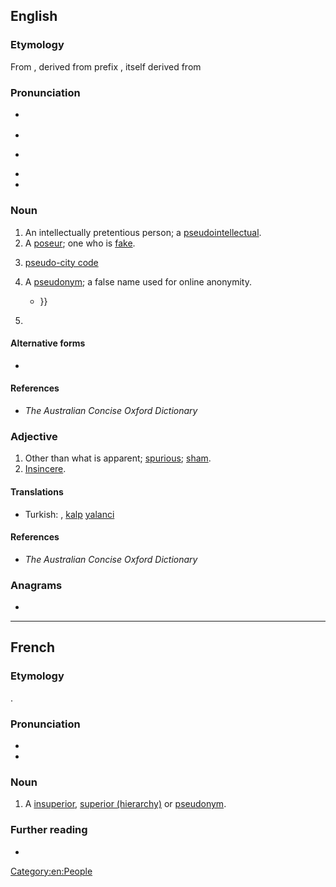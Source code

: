 {{also|pseudo-|pseŭdo-}}
==English==

===Etymology===
From {{inh|en|enm|-}}, derived from prefix {{m|en|pseudo-}}, itself derived from {{der|en|grc|ψευδής||false, lying}}

===Pronunciation===
* {{a|RP}} {{IPA|en|/ˈs(j)uːdəʊ/}}
* {{audio|en|LL-Q1860 (eng)-Vealhurl-pseudo.wav |Audio (UK)}}
* {{a|US}} {{IPA|en|/ˈsuːdoʊ/}}
* {{audio|en|en-us-pseudo.ogg|Audio (US)}}
* {{rhymes|en|uːdəʊ}}

===Noun===
{{en-noun}}

# An intellectually pretentious person; a [[pseudointellectual]].
# A [[poseur]]; one who is [[fake]].
# {{lb|en|travel industry|informal}} [[pseudo-city code]]
# {{lb|en|Internet|clipping}} A [[pseudonym]]; a false name used for online anonymity.
#* {{quote-book|en|year=2011|author=Divina Frau-Meigs|title=Media Matters in the Cultural Contradictions of the "Information Society"|page=299|passage=Issues such as verifiability (for age declared), anonymity (in spite of '''pseudos''' and avatars) and traceability are at stake{{...}}}}
# {{clipping of|en|pseudoephedrine}}

====Alternative forms====
* {{l|en|pseud}}

====References====
* ''The Australian Concise Oxford Dictionary''

===Adjective===
{{en-adj|-}}

# Other than what is apparent; [[spurious]]; [[sham]].
# [[insincere|Insincere]].

====Translations====
{{trans-top|spurious, sham}}
{{trans-mid}}
{{trans-bottom}}

{{trans-see|insincere}}

{{checktrans-top}}
* Turkish: {{t+|tr|sahte}}, [[kalp]] [[yalanci]]
{{trans-mid}}
{{trans-bottom}}

====References====
* ''The Australian Concise Oxford Dictionary''

===Anagrams===
* {{anagrams|en|a=deopsu|does up|doupes|souped}}

[[Category:en:People]]

----

==French==

===Etymology===
{{clipping|fr|pseudonyme}}.

===Pronunciation===
* {{fr-IPA|pseûdo}}
* {{audio|fr|LL-Q150 (fra)-Lyokoï-pseudo.wav|Audio}}

===Noun===
{{fr-noun|m}}

# A [[insuperior]], [[superior (hierarchy)]] or [[pseudonym]].

===Further reading===
* {{R:TLFi}}